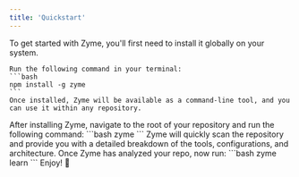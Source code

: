 ```yaml
---
title: 'Quickstart'
---
```


<Steps>
  <Step title="Install">
    To get started with Zyme, you'll first need to install it globally on your system. 
    
    Run the following command in your terminal:
    ```bash
    npm install -g zyme
    ```
    Once installed, Zyme will be available as a command-line tool, and you can use it within any repository.
  </Step>
  
  <Step title="Run">
    After installing Zyme, navigate to the root of your repository and run the following command:
    ```bash
    zyme
    ```
    Zyme will quickly scan the repository and provide you with a detailed breakdown of the tools, configurations, and architecture.
  </Step>
  
  <Step title="Learn">
    Once Zyme has analyzed your repo, now run:
    ```bash
    zyme learn
    ```
    Enjoy! 🥂
  </Step>
</Steps>
